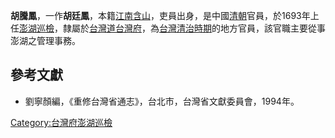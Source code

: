'''胡騰鳳'''，一作'''胡廷鳳'''，本籍[[江南|江南]][[含山|含山]]，吏員出身，是中國[[清朝|清朝]]官員，於1693年上任[[澎湖|澎湖]][[巡檢|巡檢]]，隸屬於[[台灣道|台灣道]][[台灣府|台灣府]]，為[[台灣清治時期|台灣清治時期]]的地方官員，該官職主要從事澎湖之管理事務。

==參考文獻==
*劉寧顏編，《重修台灣省通志》，台北市，台灣省文獻委員會，1994年。
{{start box}}
{{s-before|[[朱縉|朱縉]]}}
{{s-title|[[臺灣府臺灣縣澎湖巡檢|臺灣府澎湖巡檢]]|1693年上任}}
{{s-after|[[林開彥|林開彥]]}}
{{end box}}
{{清朝人物小作品}}

[[Category:台灣府澎湖巡檢|Category:台灣府澎湖巡檢]]